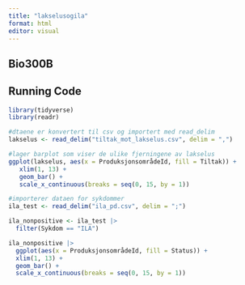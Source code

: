 ```yaml
---
title: "lakselusogila"
format: html
editor: visual
---
```


## Bio300B



## Running Code

```r
library(tidyverse)
library(readr)
```

```r
#dtaene er konvertert til csv og importert med read_delim
lakselus <- read_delim("tiltak_mot_lakselus.csv", delim = ",")
```

```r
#lager barplot som viser de ulike fjerningene av lakselus
ggplot(lakselus, aes(x = ProduksjonsområdeId, fill = Tiltak)) +
   xlim(1, 13) +
   geom_bar() +
   scale_x_continuous(breaks = seq(0, 15, by = 1))

```


```r
#importerer dataen for sykdommer
ila_test <- read_delim("ila_pd.csv", delim = ";")
```


```r
ila_nonpositive <- ila_test |> 
  filter(Sykdom == "ILA")
```

```r
ila_nonpositive |> 
  ggplot(aes(x = ProduksjonsområdeId, fill = Status)) + 
  xlim(1, 13) +
  geom_bar() +
  scale_x_continuous(breaks = seq(0, 15, by = 1)) 

```


```r

```

